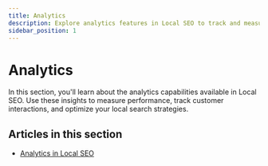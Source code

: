 ```yaml
---
title: Analytics
description: Explore analytics features in Local SEO to track and measure your performance.
sidebar_position: 1
---
```


# Analytics

In this section, you'll learn about the analytics capabilities available in Local SEO. Use these insights to measure performance, track customer interactions, and optimize your local search strategies.

## Articles in this section

- [Analytics in Local SEO](./analytics-in-local-seo)